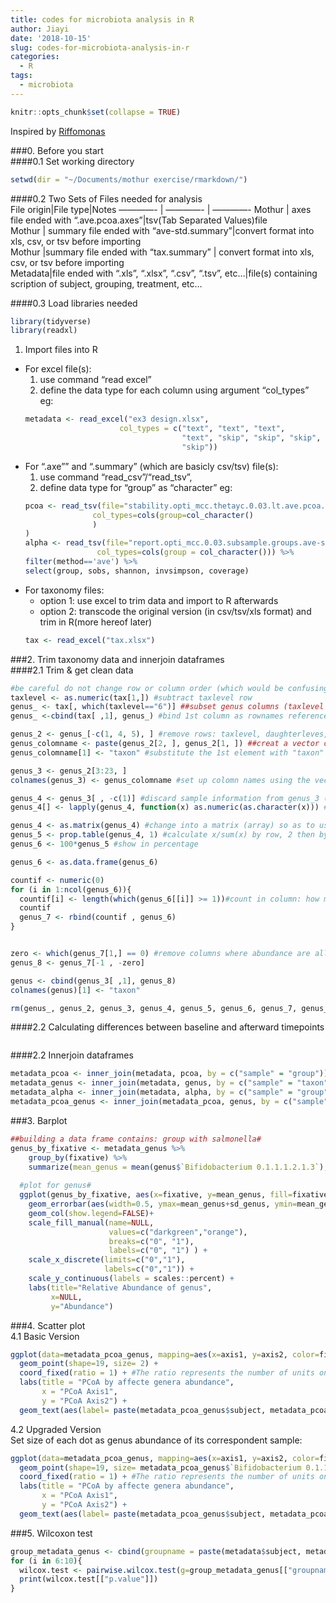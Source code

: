 ```yaml
---
title: codes for microbiota analysis in R
author: Jiayi
date: '2018-10-15'
slug: codes-for-microbiota-analysis-in-r
categories:
  - R
tags:
  - microbiota
---
```


```r
knitr::opts_chunk$set(collapse = TRUE)
```

Inspired by [Riffomonas](http://www.riffomonas.org)

###0. Before you start  
####0.1 Set working directory  
```r
setwd(dir = "~/Documents/mothur exercise/rmarkdown/")
```

####0.2 Two Sets of Files needed for analysis  
File origin|File type|Notes
------------- | ------------- | ------------- 
Mothur | axes file ended with ".ave.pcoa.axes"|tsv(Tab Separated Values)file  
Mothur | summary file ended with "ave-std.summary"|convert format into xls, csv, or tsv before importing    
Mothur |summary file ended with "tax.summary" | convert format into xls, csv, or tsv before importing  
Metadata|file ended with ".xls", ".xlsx", ".csv", ".tsv", etc...|file(s) containing scription of subject, grouping, treatment, etc...  
  
####0.3 Load libraries needed
```r
library(tidyverse)
library(readxl)
```
  
1. Import files into R  
* For excel file(s):  
  1. use command "read excel"  
  2. define the data type for each column using argument "col_types"  
eg: 
```r
metadata <- read_excel("ex3 design.xlsx", 
                       col_types = c("text", "text", "text", 
                                     "text", "skip", "skip", "skip", 
                                     "skip"))
```
* For ".axe"" and ".summary" (which are basicly csv/tsv) file(s):  
  1. use command "read_csv"/"read_tsv",  
  2. define data type for "group" as "character"
eg:
```r
pcoa <- read_tsv(file="stability.opti_mcc.thetayc.0.03.lt.ave.pcoa.axes",
                 col_types=cols(group=col_character()
                 )
)
alpha <- read_tsv(file="report.opti_mcc.0.03.subsample.groups.ave-std.summary",
                  col_types=cols(group = col_character())) %>%
  filter(method=='ave') %>%
  select(group, sobs, shannon, invsimpson, coverage)
```
* For taxonomy files:   
    + option 1: use excel to trim data and import to R afterwards
    + option 2: transcode the original version (in csv/tsv/xls format) and trim in R(more hereof later)
```r
tax <- read_excel("tax.xlsx")
```

###2. Trim taxonomy data and innerjoin dataframes  
####2.1 Trim & get clean data
```r
#be careful do not change row or column order (which would be confusing after innerjoin with metadata framse)
taxlevel <- as.numeric(tax[1,]) #subtract taxlevel row
genus_ <- tax[, which(taxlevel=="6")] ##subset genus columns (taxlevel = 6)
genus_ <-cbind(tax[ ,1], genus_) #bind 1st column as rownames reference

genus_2 <- genus_[-c(1, 4, 5), ] #remove rows: taxlevel, daughterleves, total
genus_colomname <- paste(genus_2[2, ], genus_2[1, ]) ##creat a vector containing column names, use paste function to concatenate both genus name and rank ID
genus_colomname[1] <- "taxon" #substitute the 1st element with "taxon" ==> 1st column name will subsequently be "taxon" instead of previous pasted version. 

genus_3 <- genus_2[3:23, ]
colnames(genus_3) <- genus_colomname #set up colomn names using the vector "genus_colomname"" generated before??????

genus_4 <- genus_3[ , -c(1)] #discard sample information from genus_3 (important: do not reorder rows/columns)
genus_4[] <- lapply(genus_4, function(x) as.numeric(as.character(x))) #change type into ???numeric???

genus_4 <- as.matrix(genus_4) #change into a matrix (array) so as to use "prop.table" function afterwards
genus_5 <- prop.table(genus_4, 1) #calculate x/sum(x) by row, 2 then by column
genus_6 <- 100*genus_5 #show in percentage

genus_6 <- as.data.frame(genus_6)

countif <- numeric(0)
for (i in 1:ncol(genus_6)){
  countif[i] <- length(which(genus_6[[i]] >= 1))#count in column: how many cells >= 1 -->return with boolean-->sum up
  countif
  genus_7 <- rbind(countif , genus_6)
}


zero <- which(genus_7[1,] == 0) #remove columns where abundance are all <1
genus_8 <- genus_7[-1 , -zero]

genus <- cbind(genus_3[ ,1], genus_8)
colnames(genus)[1] <- "taxon"

rm(genus_, genus_2, genus_3, genus_4, genus_5, genus_6, genus_7, genus_8, tax, countif, genus_colomname, genusname, i, taxlevel, zero) #remove proc files (which are unnecessary for subsequent analysis)
```
  
####2.2 Calculating differences between baseline and afterward timepoints 
```r

```
  
  
####2.2 Innerjoin dataframes  
```r
metadata_pcoa <- inner_join(metadata, pcoa, by = c("sample" = "group")) 
metadata_genus <- inner_join(metadata, genus, by = c("sample" = "taxon"))
metadata_alpha <- inner_join(metadata, alpha, by = c("sample" = "group"))
metadata_pcoa_genus <- inner_join(metadata_pcoa, genus, by = c("sample" = "taxon"))
```

###3. Barplot  
```r
##building a data frame contains: group with salmonella#
genus_by_fixative <- metadata_genus %>%
    group_by(fixative) %>%
    summarize(mean_genus = mean(genus$`Bifidobacterium 0.1.1.1.2.1.3`), sd_genus = sd(genus$`Bifidobacterium 0.1.1.1.2.1.3`))
  
  #plot for genus#
  ggplot(genus_by_fixative, aes(x=fixative, y=mean_genus, fill=fixative)) +
    geom_errorbar(aes(width=0.5, ymax=mean_genus+sd_genus, ymin=mean_genus-0.1*mean_genus)) +
    geom_col(show.legend=FALSE)+
    scale_fill_manual(name=NULL, 
                      values=c("darkgreen","orange"),
                      breaks=c("0", "1"),
                      labels=c("0", "1") ) + 
    scale_x_discrete(limits=c("0","1"),
                     labels=c("0","1")) +
    scale_y_continuous(labels = scales::percent) +
    labs(title="Relative Abundance of genus",
         x=NULL,
         y="Abundance")
```
  
###4. Scatter plot  
4.1 Basic Version  
```r
ggplot(data=metadata_pcoa_genus, mapping=aes(x=axis1, y=axis2, color=fixative, label=`time days`)) +
  geom_point(shape=19, size= 2) + 
  coord_fixed(ratio = 1) + #The ratio represents the number of units on the y-axis equivalent to one unit on the x-axis.
  labs(title = "PCoA by affecte genera abundance", 
       x = "PCoA Axis1", 
       y = "PCoA Axis2") +
  geom_text(aes(label= paste(metadata_pcoa_genus$subject, metadata_pcoa_genus$`time days`, metadata_pcoa_genus$fixative, sep = "/")),hjust=0, vjust=-0)
```  
  
4.2 Upgraded Version  
Set size of each dot as genus abundance of its correspondent sample: 
```r
ggplot(data=metadata_pcoa_genus, mapping=aes(x=axis1, y=axis2, color=fixative, label=`time days`)) +
  geom_point(shape=19, size= metadata_pcoa_genus$`Bifidobacterium 0.1.1.1.2.1.3`) + 
  coord_fixed(ratio = 1) + #The ratio represents the number of units on the y-axis equivalent to one unit on the x-axis.
  labs(title = "PCoA by affecte genera abundance", 
       x = "PCoA Axis1", 
       y = "PCoA Axis2") +
  geom_text(aes(label= paste(metadata_pcoa_genus$subject, metadata_pcoa_genus$`time days`, metadata_pcoa_genus$fixative, sep = "/")),hjust=0, vjust=0)
``` 


###5. Wilcoxon test
```r
group_metadata_genus <- cbind(groupname = paste(metadata$subject, metadata$fixative, sep = ""), metadata_genus)
for (i in 6:10){
  wilcox.test <- pairwise.wilcox.test(g=group_metadata_genus[["groupname"]], x=group_metadata_genus[[i]], p.adjust.method="BH")
  print(wilcox.test[["p.value"]])
}

```

